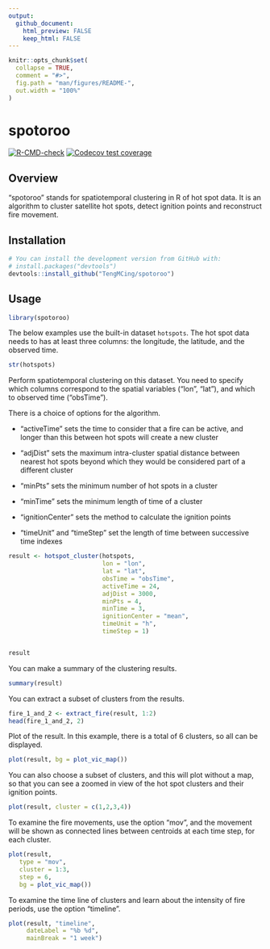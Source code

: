 ```yaml
---
output: 
  github_document:
    html_preview: FALSE
    keep_html: FALSE
---
```


<!-- README.md is generated from README.Rmd. Please edit that file -->

```r
knitr::opts_chunk$set(
  collapse = TRUE,
  comment = "#>",
  fig.path = "man/figures/README-",
  out.width = "100%"
)
```

# spotoroo

<!-- badges: start -->
[![R-CMD-check](https://github.com/TengMCing/spotoroo/workflows/R-CMD-check/badge.svg)](https://github.com/TengMCing/spotoroo/actions)
[![Codecov test coverage](https://codecov.io/gh/TengMCing/spotoroo/branch/master/graph/badge.svg)](https://codecov.io/gh/TengMCing/spotoroo?branch=master)
<!-- badges: end -->

## Overview 

"spotoroo" stands for spatiotemporal clustering in R of hot spot data. It is an algorithm to cluster satellite hot spots, detect ignition points and reconstruct fire movement.

## Installation

<!-- You can install the released version of spotoroo from [CRAN](https://CRAN.R-project.org) with: -->

<!-- ``` r -->
<!-- install.packages("spotoroo") -->
<!-- ``` -->



``` r
# You can install the development version from GitHub with:
# install.packages("devtools")
devtools::install_github("TengMCing/spotoroo")
```
## Usage

```r
library(spotoroo)
```

The below examples use the built-in dataset `hotspots`. The hot spot data needs to has at least three columns: the longitude, the latitude, and the observed time.

```r
str(hotspots)
```

Perform spatiotemporal clustering on this dataset. You need to specify which columns correspond to the spatial variables ("lon", "lat"), and which to observed time ("obsTime"). 

There is a choice of options for the algorithm. 

- "activeTime" sets the time to consider that a fire can be active, and longer than this between hot spots will create a new cluster 

- "adjDist" sets the maximum intra-cluster spatial distance between nearest hot spots beyond which they would be considered part of a different cluster 

- "minPts" sets the minimum number of hot spots in a cluster

- "minTime" sets the minimum length of time of a cluster

- "ignitionCenter" sets the method to calculate the ignition points

- "timeUnit" and "timeStep" set the length of time between successive time indexes

```r
result <- hotspot_cluster(hotspots,
                          lon = "lon",
                          lat = "lat",
                          obsTime = "obsTime",
                          activeTime = 24,
                          adjDist = 3000,
                          minPts = 4,
                          minTime = 3,
                          ignitionCenter = "mean",
                          timeUnit = "h",
                          timeStep = 1)


result
```


You can make a summary of the clustering results.

```r
summary(result)
```

You can extract a subset of clusters from the results.

```r
fire_1_and_2 <- extract_fire(result, 1:2)
head(fire_1_and_2, 2)
```


Plot of the result. In this example, there is a total of 6 clusters, so all can be displayed. 

```r
plot(result, bg = plot_vic_map())
```

You can also choose a subset of clusters, and this will plot without a map, so that you can see a zoomed in view of the hot spot clusters and their ignition points. 

```r
plot(result, cluster = c(1,2,3,4))
```

To examine the fire movements, use the option "mov", and the movement will be shown as connected lines between centroids at each time step, for each cluster.  

```r
plot(result,
   type = "mov",
   cluster = 1:3,
   step = 6,
   bg = plot_vic_map())
```


To examine the time line of clusters and learn about the intensity of fire periods, use the option "timeline".

```r
plot(result, "timeline", 
     dateLabel = "%b %d", 
     mainBreak = "1 week")
```


